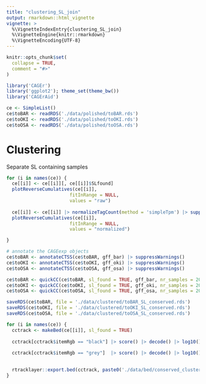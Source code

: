 ```yaml
---
title: "clustering_SL_join"
output: rmarkdown::html_vignette
vignette: >
  %\VignetteIndexEntry{clustering_SL_join}
  %\VignetteEngine{knitr::rmarkdown}
  %\VignetteEncoding{UTF-8}
---
```


```r
knitr::opts_chunk$set(
  collapse = TRUE,
  comment = "#>"
)
```

```r

library('CAGEr')
library('ggplot2'); theme_set(theme_bw())
library('CAGErAid')

```

```r

ce <- SimpleList()
ce$toBAR <- readRDS('./data/polished/toBAR.rds')
ce$toOKI <- readRDS('./data/polished/toOKI.rds')
ce$toOSA <- readRDS('./data/polished/toOSA.rds')

```

# Clustering

Separate SL containing samples

```r

for (i in names(ce)) {
  ce[[i]] <- ce[[i]][, ce[[i]]$SLfound]
  plotReverseCumulatives(ce[[i]],
                       fitInRange = NULL,
                       values = "raw")
  
  ce[[i]] <- ce[[i]] |> normalizeTagCount(method = 'simpleTpm') |> suppressWarnings()
  plotReverseCumulatives(ce[[i]],
                       fitInRange = NULL,
                       values = "normalized")

}

```

```r

# annotate the CAGEexp objects
ce$toBAR <- annotateCTSS(ce$toBAR, gff_bar) |> suppressWarnings()
ce$toOKI <- annotateCTSS(ce$toOKI, gff_oki) |> suppressWarnings()
ce$toOSA <- annotateCTSS(ce$toOSA, gff_osa) |> suppressWarnings()

```

```r

ce$toBAR <- quickCC(ce$toBAR, sl_found = TRUE, gff_bar, nr_samples = 20)
ce$toOKI <- quickCC(ce$toOKI, sl_found = TRUE, gff_oki, nr_samples = 20)
ce$toOSA <- quickCC(ce$toOSA, sl_found = TRUE, gff_osa, nr_samples = 20)

```

```r

saveRDS(ce$toBAR, file = './data/clustered/toBAR_SL_conserved.rds')
saveRDS(ce$toOKI, file = './data/clustered/toOKI_SL_conserved.rds')
saveRDS(ce$toOSA, file = './data/clustered/toOSA_SL_conserved.rds')

```

```r

for (i in names(ce)) {
  cctrack <- makeBed(ce[[i]], sl_found = TRUE)
  
  cctrack[cctrack$itemRgb == "black"] |> score() |> decode() |> log10() |> hist(br =
                                                                                 100)
  cctrack[cctrack$itemRgb == "grey"]  |> score() |> decode() |> log10() |> hist(br =
                                                                                 100)

  rtracklayer::export.bed(cctrack, paste0('./data/bed/conserved_clusters_sl_', i, '_join.bed'))
}

```
